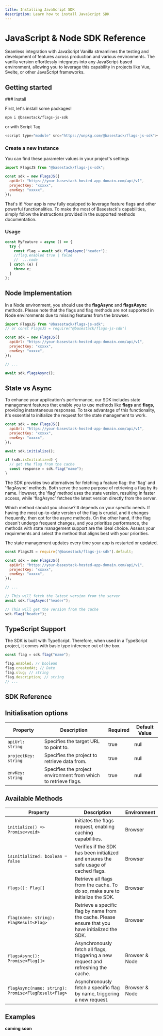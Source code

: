 ```yaml
---
title: Installing JavaScript SDK
description: Learn how to install JavaScript SDK
---
```



# JavaScript & Node SDK Reference

Seamless integration with JavaScript Vanilla streamlines the testing and development of features across production and various environments. The vanilla version effortlessly integrates into any JavaScript-based environment, allowing you to leverage this capability in projects like Vue, Svelte, or other JavaScript frameworks.

## Getting started

<Steps>
  ### Install

First, let's install some packages!

```sh copy npm2yarn
npm i @basestack/flags-js-sdk
```

or with Script Tag

```js copy
<script type="module" src="https://unpkg.com/@basestack/flags-js-sdk"></script>
```

### Create a new instance

You can find these parameter values in your project's settings

```js copy filename="main.js"
import FlagsJS from "@basestack/flags-js-sdk";

const sdk = new FlagsJS({
  apiUrl: "https://your-basestack-hosted-app-domain.com/api/v1",
  projectKey: "xxxxx",
  envKey: "xxxxx",
});
```

That's it! Your app is now fully equipped to leverage feature flags and other powerful functionalities. To make the most of Basestack's capabilities, simply follow the instructions provided in the supported methods documentation.

### Usage

```jsx copy filename="main.js"
const MyFeature = async () => {
  try {
    const flag = await sdk.flagAsync("header");
    //flag.enabled true | false
    //  ...code
  } catch (e) {
    throw e;
  }
};
```

</Steps>

## Node Implementation

In a Node environment, you should use the **flagAsync** and **flagsAsync** methods. Please note that the flags and flag methods are not supported in Node environments due to missing features from the browser.

```js copy filename="main.js"
import FlagsJS from "@basestack/flags-js-sdk";
// or const FlagsJS = require("@basestack/flags-js-sdk")

const sdk = new FlagsJS({
  apiUrl: "https://your-basestack-hosted-app-domain.com/api/v1",
  projectKey: "xxxxx",
  envKey: "xxxxx",
});

// ...

await sdk.flagsAsync();
```

## State vs Async

To enhance your application's performance, our SDK includes state management features that enable you to use methods like **flags** and **flags**, providing instantaneous responses. To take advantage of this functionality, it's essential to initialize the request for the state management to work.

```js copy filename="main.js"
const sdk = new FlagsJS({
  apiUrl: "https://your-basestack-hosted-app-domain.com/api/v1",
  projectKey: "xxxxx",
  envKey: "xxxxx",
});

await sdk.initialize();

if (sdk.isInitialized) {
  // get the flag from the cache
  const response = sdk.flag("name");
}
```

The SDK provides two alternatives for fetching a feature flag: the 'flag' and 'flagAsync' methods. Both serve the same purpose of retrieving a flag by its name. However, the 'flag' method uses the state version, resulting in faster access, while 'flagAsync' fetches the latest version directly from the server.

Which method should you choose? It depends on your specific needs. If having the most up-to-date version of the flag is crucial, and it changes frequently, then opt for the async methods. On the other hand, if the flag doesn't undergo frequent changes, and you prioritize performance, the methods with state management support are the ideal choice. Assess your requirements and select the method that aligns best with your priorities.

<Callout>
  The state management updates every time your app is restarted or updated.
</Callout>

```js copy filename="main.js"
const FlagsJS = require("@basestack/flags-js-sdk").default;

const sdk = new FlagsJS({
  apiUrl: "https://your-basestack-hosted-app-domain.com/api/v1",
  projectKey: "xxxxx",
  envKey: "xxxxx",
});

// ...

// This will fetch the latest version from the server
await sdk.flagAsync("header");

// This will get the version from the cache
sdk.flag("header");
```

## TypeScript Support

The SDK is built with TypeScript. Therefore, when used in a TypeScript project, it comes with basic type inference out of the box.

```js copy filename="main.ts"
const flag = sdk.flag("name");

flag.enabled; // boolean
flag.createdAt; // Date
flag.slug; // string
flag.description; // string
// ...
```

## SDK Reference

## Initialisation options

| Property             | Description                                                     | Required | Default Value |
| -------------------- | --------------------------------------------------------------- | -------- | ------------- |
| `apiUrl: string`     | Specifies the target URL to point to.                           | true     | null          |
| `projectKey: string` | Specifies the project to retrieve data from.                    | true     | null          |
| `envKey: string`     | Specifies the project environment from which to retrieve flags. | true     | null          |

## Available Methods

| Property                                            | Description                                                                                       | Environment    |
| --------------------------------------------------- | ------------------------------------------------------------------------------------------------- | -------------- |
| `initialize() => Promise<void>`                     | Initiates the flags request, enabling caching capabilities.                                       | Browser        |
| `isInitialized: boolean = false`                    | Verifies if the SDK has been initialized and ensures the safe usage of cached flags.              | Browser        |
| `flags(): Flag[]`                                   | Retrieve all flags from the cache. To do so, make sure to initialize the SDK.                     | Browser        |
| `flag(name: string): FlagResult<Flag>`              | Retrieve a specific flag by name from the cache. Please ensure that you have initialized the SDK. | Browser        |
| `flagsAsync(): Promise<Flag[]>`                     | Asynchronously fetch all flags, triggering a new request and refreshing the cache.                | Browser & Node |
| `flagAsync(name: string): Promise<FlagResult<Flag>` | Asynchronously fetch a specific flag by name, triggering a new request.                           | Browser & Node |

## Examples

**coming soon**
